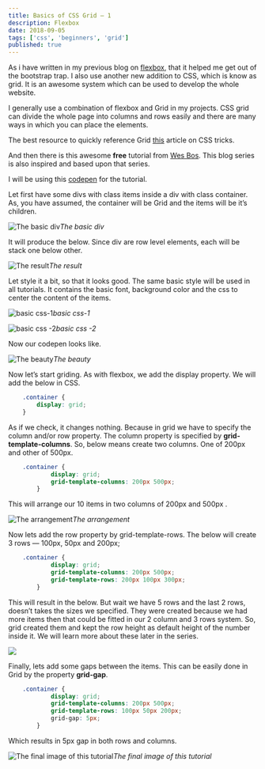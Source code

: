 ```yaml
---
title: Basics of CSS Grid — 1
description: Flexbox
date: 2018-09-05
tags: ['css', 'beginners', 'grid']
published: true
---
```


As i have written in my previous blog on [flexbox](https://dev.to/nabendu82/basics-of-flexbox-1-4dnk), that it helped me get out of the bootstrap trap. I also use another new addition to CSS, which is know as grid. It is an awesome system which can be used to develop the whole website.

I generally use a combination of flexbox and Grid in my projects. CSS grid can divide the whole page into columns and rows easily and there are many ways in which you can place the elements.

The best resource to quickly reference Grid [this](https://css-tricks.com/snippets/css/complete-guide-grid/) article on CSS tricks.

And then there is this awesome **free** tutorial from [Wes Bos](https://cssgrid.io/). This blog series is also inspired and based upon that series.

I will be using this [codepen](https://codepen.io/nabendu82/full/zJddGM/) for the tutorial.

Let first have some divs with class items inside a div with class container. As, you have assumed, the container will be Grid and the items will be it’s children.

![The basic div](https://ik.imagekit.io/thewebdev/CSS-Grid/1/1_bSF_51TZNF.png)*The basic div*

It will produce the below. Since div are row level elements, each will be stack one below other.

![The result](https://ik.imagekit.io/thewebdev/CSS-Grid/1/2_hqMAcg-kA.png)*The result*

Let style it a bit, so that it looks good. The same basic style will be used in all tutorials. It contains the basic font, background color and the css to center the content of the items.

![basic css-1](https://ik.imagekit.io/thewebdev/CSS-Grid/1/3_gBXA18pcac.png)*basic css-1*

![basic css -2](https://ik.imagekit.io/thewebdev/CSS-Grid/1/4_trhIwC_daH.png)*basic css -2*

Now our codepen looks like.

![The beauty](https://ik.imagekit.io/thewebdev/CSS-Grid/1/5_pjNg4vrjF.png)*The beauty*

Now let’s start griding. As with flexbox, we add the display property. We will add the below in CSS.


```css
    .container {
        display: grid;
    }
```


As if we check, it changes nothing. Because in grid we have to specify the column and/or row property. The column property is specified by **grid-template-columns**. So, below means create two columns. One of 200px and other of 500px.


```css
    .container {
            display: grid;
            grid-template-columns: 200px 500px;
        }
```


This will arrange our 10 items in two columns of 200px and 500px .

![The arrangement](https://ik.imagekit.io/thewebdev/CSS-Grid/1/6_KQTId9UPzj.png)*The arrangement*

Now lets add the row property by grid-template-rows. The below will create 3 rows — 100px, 50px and 200px;


```css
    .container {
            display: grid;
            grid-template-columns: 200px 500px;
            grid-template-rows: 200px 100px 300px;
        }
```


This will result in the below. But wait we have 5 rows and the last 2 rows, doesn’t takes the sizes we specified.
They were created because we had more items then that could be fitted in our 2 column and 3 rows system.
So, grid created them and kept the row height as default height of the number inside it. We will learn more about these later in the series.

![](https://ik.imagekit.io/thewebdev/CSS-Grid/1/7_qzCpe5UJnL.png)

Finally, lets add some gaps between the items. This can be easily done in Grid by the property **grid-gap**.


```css
    .container {
            display: grid;
            grid-template-columns: 200px 500px;
            grid-template-rows: 100px 50px 200px;
            grid-gap: 5px;
        }
```


Which results in 5px gap in both rows and columns.

![The final image of this tutorial](https://ik.imagekit.io/thewebdev/CSS-Grid/1/8_4jYHUQtn7X.png)*The final image of this tutorial*

